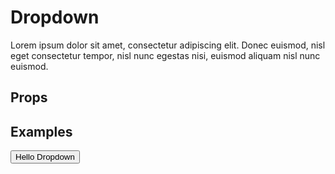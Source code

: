 
<Meta title="Core/Dropdown" component={Button} />

# Dropdown

Lorem ipsum dolor sit amet, consectetur adipiscing elit. Donec euismod, nisl eget consectetur tempor, nisl nunc egestas nisi, euismod aliquam nisl nunc euismod.

## Props

<Props of={Box} />

## Examples

<Preview>
  <Story name="Default">
    <Button>Hello Dropdown</Button>
  </Story>
</Preview>
